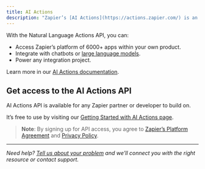 ```yaml
---
title: AI Actions
description: "Zapier’s [AI Actions](https://actions.zapier.com/) is an AI alpha product designed to work with natural language-based products. It leverages the Zapier platform, with over [6000 apps](https://zapier.com/apps). You can include the capabilities of Zapier’s platform in your own product."
---
```


With the Natural Language Actions API, you can:

*   Access Zapier’s platform of 6000+ apps within your own product.
*   Integrate with chatbots or [large language models](https://en.wikipedia.org/wiki/Large_language_model).
*   Power any integration project.

Learn more in our [AI Actions documentation](https://actions.zapier.com/).

## Get access to the AI Actions API

AI Actions API is available for any Zapier partner or developer to build on.

It’s free to use by visiting our [Getting Started with AI Actions page](https://actions.zapier.com/).

> **Note**: By signing up for API access, you agree to [Zapier’s Platform Agreement](https://zapier.com/platform/tos) and [Privacy Policy](https://zapier.com/privacy).

- - -
_Need help? [Tell us about your problem](https://developer.zapier.com/contact) and we’ll connect you with the right resource or contact support._
